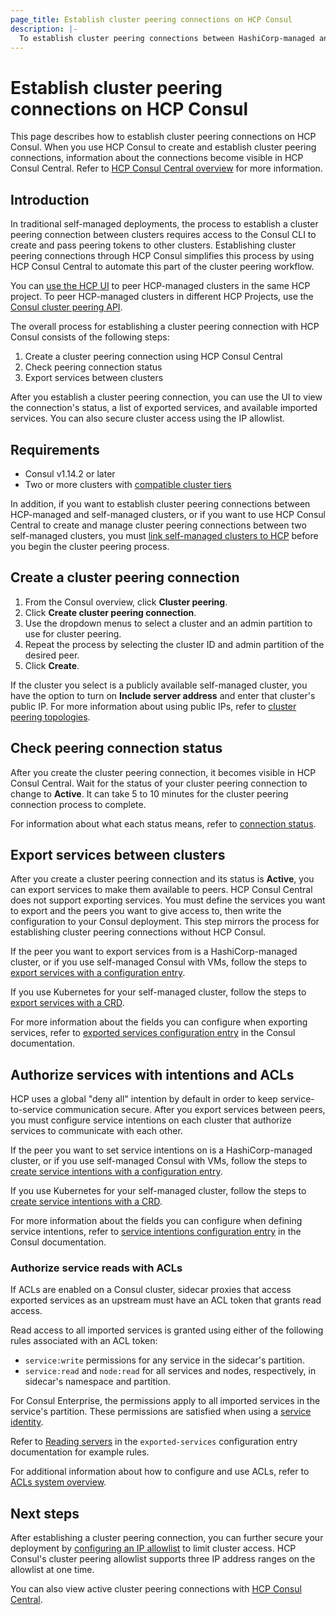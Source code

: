 ```yaml
---
page_title: Establish cluster peering connections on HCP Consul
description: |- 
  To establish cluster peering connections between HashiCorp-managed and self-managed clusters on HCP Consul, use HCP Consul Central to connect clusters belonging to compatible tiers. Learn how to create connections, confirm a connection's status, export services, and secure access with the IP allowlist.
---
```


# Establish cluster peering connections on HCP Consul

This page describes how to establish cluster peering connections on HCP Consul. When you use HCP Consul to create and establish cluster peering connections, information about the connections become visible in HCP Consul Central. Refer to [HCP Consul Central overview](/hcp/docs/consul/monitor/consul-central) for more information.

## Introduction

In traditional self-managed deployments, the process to establish a cluster peering connection between clusters requires access to the Consul CLI to create and pass peering tokens to other clusters. Establishing cluster peering connections through HCP Consul simplifies this process by using HCP Consul Central to automate this part of the cluster peering workflow.

<Tip>

You can [use the HCP UI](/hcp/docs/consul/extend/cluster-peering/establish#create-a-cluster-peering-connection) to peer HCP-managed clusters in the same HCP project. To peer HCP-managed clusters in different HCP Projects, use the [Consul cluster peering API](/consul/api-docs/peering).

</Tip>

The overall process for establishing a cluster peering connection with HCP Consul consists of the following steps:

1. Create a cluster peering connection using HCP Consul Central
1. Check peering connection status
1. Export services between clusters

After you establish a cluster peering connection, you can use the UI to view the connection's status, a list of exported services, and available imported services. You can also secure cluster access using the IP allowlist.

## Requirements

- Consul v1.14.2 or later
- Two or more clusters with [compatible cluster tiers](/hcp/docs/consul/concepts/cluster-tiers)

In addition, if you want to establish cluster peering connections between HCP-managed and self-managed clusters, or if you want to use HCP Consul Central to create and manage cluster peering connections between two self-managed clusters, you must [link self-managed clusters to HCP](/hcp/docs/consul/self-managed) before you begin the cluster peering process.

## Create a cluster peering connection

1. From the Consul overview, click **Cluster peering**.
1. Click **Create cluster peering connection**.
1. Use the dropdown menus to select a cluster and an admin partition to use for cluster peering.
1. Repeat the process by selecting the cluster ID and admin partition of the desired peer.
1. Click **Create**.

If the cluster you select is a publicly available self-managed cluster, you have the option to turn on **Include server address** and enter that cluster's public IP. For more information about using public IPs, refer to [cluster peering topologies](/hcp/docs/consul/concepts/network-topologies).

## Check peering connection status

After you create the cluster peering connection, it becomes visible in HCP Consul Central. Wait for the status of your cluster peering connection to change to **Active**. It can take 5 to 10 minutes for the cluster peering connection process to complete.

For information about what each status means, refer to [connection status](/hcp/docs/consul/monitor/consul-central/network-views).

## Export services between clusters

After you create a cluster peering connection and its status is **Active**, you can export services to make them available to peers. HCP Consul Central does not support exporting services. You must define the services you want to export and the peers you want to give access to, then write the configuration to your Consul deployment. This step mirrors the process for establishing cluster peering connections without HCP Consul.

If the peer you want to export services from is a HashiCorp-managed cluster, or if you use self-managed Consul with VMs, follow the steps to [export services with a configuration entry](/consul/docs/connect/cluster-peering/usage/establish-cluster-peering#export-services-between-clusters).

If you use Kubernetes for your self-managed cluster, follow the steps to [export services with a CRD](/consul/docs/k8s/connect/cluster-peering/usage/establish-peering#export-services-between-clusters).

For more information about the fields you can configure when exporting services, refer to [exported services configuration entry](/consul/docs/connect/config-entries/exported-services) in the Consul documentation.

## Authorize services with intentions and ACLs

HCP uses a global "deny all" intention by default in order to keep service-to-service communication secure. After you export services between peers, you must configure service intentions on each cluster that authorize services to communicate with each other.

If the peer you want to set service intentions on is a HashiCorp-managed cluster, or if you use self-managed Consul with VMs, follow the steps to [create service intentions with a configuration entry](/consul/docs/connect/cluster-peering/usage/establish-cluster-peering#authorize-services-for-peers).

If you use Kubernetes for your self-managed cluster, follow the steps to [create service intentions with a CRD](/consul/docs/k8s/connect/cluster-peering/usage/establish-peering#authorize-services-for-peers).

For more information about the fields you can configure when defining service intentions, refer to [service intentions configuration entry](/consul/docs/connect/config-entries/service-intentions) in the Consul documentation.

### Authorize service reads with ACLs

If ACLs are enabled on a Consul cluster, sidecar proxies that access exported services as an upstream must have an ACL token that grants read access.

Read access to all imported services is granted using either of the following rules associated with an ACL token:

- `service:write` permissions for any service in the sidecar's partition.
- `service:read` and `node:read` for all services and nodes, respectively, in sidecar's namespace and partition.
  
For Consul Enterprise, the permissions apply to all imported services in the service's partition. These permissions are satisfied when using a [service identity](/consul/docs/security/acl/acl-roles#service-identities).

Refer to [Reading servers](/consul/docs/connect/config-entries/exported-services#reading-services) in the `exported-services` configuration entry documentation for example rules.

For additional information about how to configure and use ACLs, refer to [ACLs system overview](/consul/docs/security/acl).

## Next steps

After establishing a cluster peering connection, you can further secure your deployment by [configuring an IP allowlist](/hcp/docs/consul/secure/ip-allowlist) to limit cluster access. HCP Consul's cluster peering allowlist supports three IP address ranges on the allowlist at one time.

You can also view active cluster peering connections with [HCP Consul Central](/hcp/docs/consul/monitor/consul-central).